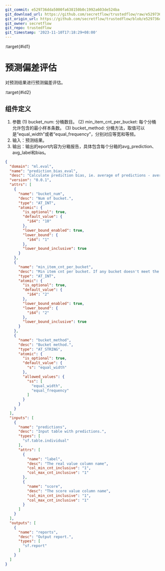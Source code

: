 ```yaml
---
git_commit: e529736dda5000fa638150b0c1992a603de524ba
git_download_url: https://github.com/secretflow/trustedflow/raw/e529736dda5000fa638150b0c1992a603de524ba/docs/architecture/apps/prediction_bias_eval.md
git_origin_url: https://github.com/secretflow/trustedflow/blob/e529736dda5000fa638150b0c1992a603de524ba/docs/architecture/apps/prediction_bias_eval.md
git_owner: secretflow
git_repo: trustedflow
git_timestamp: '2023-11-10T17:18:29+08:00'
---
```


:target{#id1}

# 预测偏差评估

对预测结果进行预测偏差评估。

:target{#id2}

## 组件定义

1. 参数
   (1) bucket\_num: 分桶数目。
   (2) min\_item\_cnt\_per\_bucket: 每个分桶允许包含的最小样本条数。
   (3) bucket\_method: 分桶方法，取值可以是“equal\_width”或者“equal\_frequency”，分别对应等宽和等频。
2. 输入：预测结果。
3. 输出：输出的eport内容为分箱报告，具体包含每个分箱的avg\_prediction、avg\_label和bias。

```json
{
  "domain": "ml.eval",
  "name": "prediction_bias_eval",
  "desc": "Calculate prediction bias, ie. average of predictions - average of labels.",
  "version": "0.0.1",
  "attrs": [
    {
      "name": "bucket_num",
      "desc": "Num of bucket.",
      "type": "AT_INT",
      "atomic": {
        "is_optional": true,
        "default_value": {
          "i64": "10"
        },
        "lower_bound_enabled": true,
        "lower_bound": {
          "i64": "1"
        },
        "lower_bound_inclusive": true
      }
    },
    {
      "name": "min_item_cnt_per_bucket",
      "desc": "Min item cnt per bucket. If any bucket doesn't meet the requirement, error raises. For security reasons, we require this parameter to be at least 2.",
      "type": "AT_INT",
      "atomic": {
        "is_optional": true,
        "default_value": {
          "i64": "2"
        },
        "lower_bound_enabled": true,
        "lower_bound": {
          "i64": "2"
        },
        "lower_bound_inclusive": true
      }
    },
    {
      "name": "bucket_method",
      "desc": "Bucket method.",
      "type": "AT_STRING",
      "atomic": {
        "is_optional": true,
        "default_value": {
          "s": "equal_width"
        },
        "allowed_values": {
          "ss": [
            "equal_width",
            "equal_frequency"
          ]
        }
      }
    }
  ],
  "inputs": [
    {
      "name": "predictions",
      "desc": "Input table with predictions.",
      "types": [
        "sf.table.individual"
      ],
      "attrs": [
        {
          "name": "label",
          "desc": "The real value column name",
          "col_min_cnt_inclusive": "1",
          "col_max_cnt_inclusive": "1"
        },
        {
          "name": "score",
          "desc": "The score value column name",
          "col_min_cnt_inclusive": "1",
          "col_max_cnt_inclusive": "1"
        }
      ]
    }
  ],
  "outputs": [
    {
      "name": "reports",
      "desc": "Output report.",
      "types": [
        "sf.report"
      ]
    }
  ]
}
```
